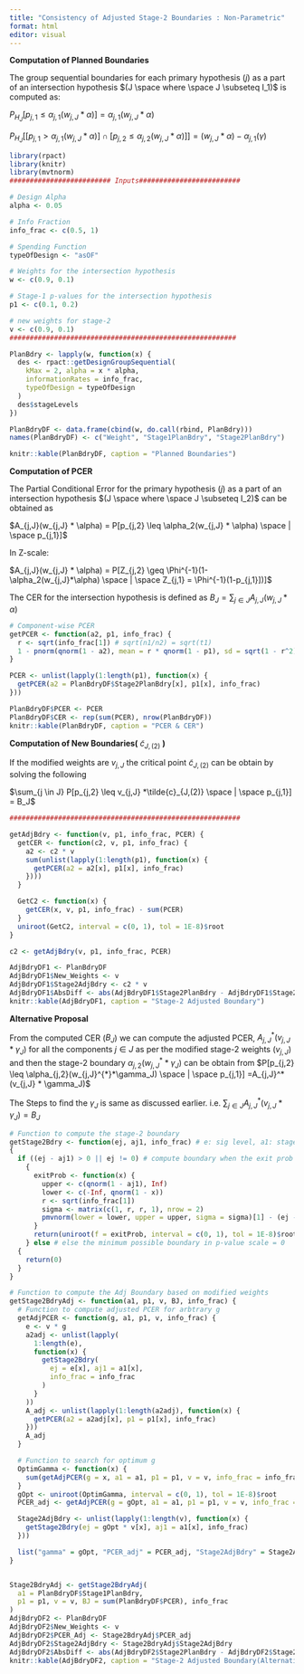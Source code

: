 ```yaml
---
title: "Consistency of Adjusted Stage-2 Boundaries : Non-Parametric"
format: html
editor: visual
---
```


**Computation of Planned Boundaries**

The group sequential boundaries for each primary hypothesis $(j)$ as a part of an intersection hypothesis $(J \space where \space J \subseteq I_1)$ is computed as:

$P_{H_J}[p_{j,1} \leq \alpha_{j,1}(w_{j,J} * \alpha)] = \alpha_{j,1}(w_{j,J} * \alpha)$

$P_{H_J}[[p_{j,1} > \alpha_{j,1}(w_{j,J} * \alpha)] \cap [p_{j,2} \leq \alpha_{j,2}(w_{j,J} * \alpha)] ] = (w_{j,J} * \alpha) - \alpha_{j,1}(\gamma)$

```r
library(rpact)
library(knitr)
library(mvtnorm)
######################### Inputs#########################

# Design Alpha
alpha <- 0.05

# Info Fraction
info_frac <- c(0.5, 1)

# Spending Function
typeOfDesign <- "asOF"

# Weights for the intersection hypothesis
w <- c(0.9, 0.1)

# Stage-1 p-values for the intersection hypothesis
p1 <- c(0.1, 0.2)

# new weights for stage-2
v <- c(0.9, 0.1)
########################################################

PlanBdry <- lapply(w, function(x) {
  des <- rpact::getDesignGroupSequential(
    kMax = 2, alpha = x * alpha,
    informationRates = info_frac,
    typeOfDesign = typeOfDesign
  )
  des$stageLevels
})

PlanBdryDF <- data.frame(cbind(w, do.call(rbind, PlanBdry)))
names(PlanBdryDF) <- c("Weight", "Stage1PlanBdry", "Stage2PlanBdry")

knitr::kable(PlanBdryDF, caption = "Planned Boundaries")
```

**Computation of PCER**

The Partial Conditional Error for the primary hypothesis $(j)$ as a part of an intersection hypothesis $(J \space where \space J \subseteq I_2)$ can be obtained as

$A_{j,J}(w_{j,J} * \alpha) = P[p_{j,2} \leq \alpha_2(w_{j,J} * \alpha) \space | \space p_{j,1}]$

In Z-scale:

$A_{j,J}(w_{j,J} * \alpha) = P[Z_{j,2} \geq \Phi^{-1}(1-\alpha_2(w_{j,J}*\alpha) \space | \space Z_{j,1} = \Phi^{-1}(1-p_{j,1}])]$

The CER for the intersection hypothesis is defined as $B_J = \sum_{j \in J} A_{j,J}(w_{j,J} * \alpha)$

```r
# Component-wise PCER
getPCER <- function(a2, p1, info_frac) {
  r <- sqrt(info_frac[1]) # sqrt(n1/n2) = sqrt(t1)
  1 - pnorm(qnorm(1 - a2), mean = r * qnorm(1 - p1), sd = sqrt(1 - r^2))
}

PCER <- unlist(lapply(1:length(p1), function(x) {
  getPCER(a2 = PlanBdryDF$Stage2PlanBdry[x], p1[x], info_frac)
}))

PlanBdryDF$PCER <- PCER
PlanBdryDF$CER <- rep(sum(PCER), nrow(PlanBdryDF))
knitr::kable(PlanBdryDF, caption = "PCER & CER")
```

**Computation of New Boundaries(** $\tilde{c}_{J,(2)}$ **)**

If the modified weights are $v_{j,J}$ the critical point $\tilde{c}_{J,(2)}$ can be obtain by solving the following

$\sum_{j \in J} P[p_{j,2} \leq v_{j,J} *\tilde{c}_{J,(2)} \space | \space p_{j,1}] = B_J$

```r
#########################################################

getAdjBdry <- function(v, p1, info_frac, PCER) {
  getCER <- function(c2, v, p1, info_frac) {
    a2 <- c2 * v
    sum(unlist(lapply(1:length(p1), function(x) {
      getPCER(a2 = a2[x], p1[x], info_frac)
    })))
  }

  GetC2 <- function(x) {
    getCER(x, v, p1, info_frac) - sum(PCER)
  }
  uniroot(GetC2, interval = c(0, 1), tol = 1E-8)$root
}

c2 <- getAdjBdry(v, p1, info_frac, PCER)

AdjBdryDF1 <- PlanBdryDF
AdjBdryDF1$New_Weights <- v
AdjBdryDF1$Stage2AdjBdry <- c2 * v
AdjBdryDF1$AbsDiff <- abs(AdjBdryDF1$Stage2PlanBdry - AdjBdryDF1$Stage2AdjBdry)
knitr::kable(AdjBdryDF1, caption = "Stage-2 Adjusted Boundary")
```

**Alternative Proposal**

From the computed CER ($B_J$) we can compute the adjusted PCER, $A_{j,J}^*(v_{j,J} * \gamma_J)$ for all the components $j \in J$ as per the modified stage-2 weights ($v_{j,J}$) and then the stage-2 boundary $\alpha_{j,2}(w_{j,J}^{*}*\gamma_J)$ can be obtain from $P[p_{j,2} \leq \alpha_{j,2}(w_{j,J}^{*}*\gamma_J) \space | \space p_{j,1}] =A_{j,J}^*(v_{j,J} * \gamma_J)$

The Steps to find the $\gamma_J$ is same as discussed earlier. i.e. $\sum_{j \in J} A_{j,J}^*(v_{j,J} * \gamma_J) = B_J$

```r
# Function to compute the stage-2 boundary
getStage2Bdry <- function(ej, aj1, info_frac) # e: sig level, a1: stage-1 boundary
{
  if ((ej - aj1) > 0 || ej != 0) # compute boundary when the exit prob >0
    {
      exitProb <- function(x) {
        upper <- c(qnorm(1 - aj1), Inf)
        lower <- c(-Inf, qnorm(1 - x))
        r <- sqrt(info_frac[1])
        sigma <- matrix(c(1, r, r, 1), nrow = 2)
        pmvnorm(lower = lower, upper = upper, sigma = sigma)[1] - (ej - aj1)
      }
      return(uniroot(f = exitProb, interval = c(0, 1), tol = 1E-8)$root)
    } else # else the minimum possible boundary in p-value scale = 0
  {
    return(0)
  }
}

# Function to compute the Adj Boundary based on modified weights
getStage2BdryAdj <- function(a1, p1, v, BJ, info_frac) {
  # Function to compute adjusted PCER for arbtrary g
  getAdjPCER <- function(g, a1, p1, v, info_frac) {
    e <- v * g
    a2adj <- unlist(lapply(
      1:length(e),
      function(x) {
        getStage2Bdry(
          ej = e[x], aj1 = a1[x],
          info_frac = info_frac
        )
      }
    ))
    A_adj <- unlist(lapply(1:length(a2adj), function(x) {
      getPCER(a2 = a2adj[x], p1 = p1[x], info_frac)
    }))
    A_adj
  }

  # Function to search for optimum g
  OptimGamma <- function(x) {
    sum(getAdjPCER(g = x, a1 = a1, p1 = p1, v = v, info_frac = info_frac)) - BJ
  }
  gOpt <- uniroot(OptimGamma, interval = c(0, 1), tol = 1E-8)$root
  PCER_adj <- getAdjPCER(g = gOpt, a1 = a1, p1 = p1, v = v, info_frac = info_frac)

  Stage2AdjBdry <- unlist(lapply(1:length(v), function(x) {
    getStage2Bdry(ej = gOpt * v[x], aj1 = a1[x], info_frac)
  }))

  list("gamma" = gOpt, "PCER_adj" = PCER_adj, "Stage2AdjBdry" = Stage2AdjBdry)
}


Stage2BdryAdj <- getStage2BdryAdj(
  a1 = PlanBdryDF$Stage1PlanBdry,
  p1 = p1, v = v, BJ = sum(PlanBdryDF$PCER), info_frac
)
AdjBdryDF2 <- PlanBdryDF
AdjBdryDF2$New_Weights <- v
AdjBdryDF2$PCER_Adj <- Stage2BdryAdj$PCER_adj
AdjBdryDF2$Stage2AdjBdry <- Stage2BdryAdj$Stage2AdjBdry
AdjBdryDF2$AbsDiff <- abs(AdjBdryDF2$Stage2PlanBdry - AdjBdryDF2$Stage2AdjBdry)
knitr::kable(AdjBdryDF2, caption = "Stage-2 Adjusted Boundary(Alternative Method)")
```
